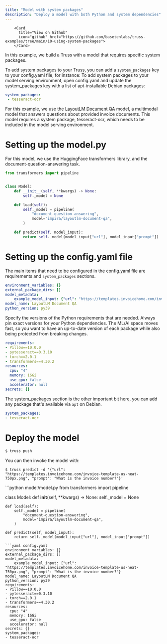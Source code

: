 ```yaml
---
title: "Model with system packages"
description: "Deploy a model with both Python and system dependencies"
---
```



        <Card
          title="View on Github"
          icon="github" href="https://github.com/basetenlabs/truss-examples/tree/main/10-using-system-packages">
        </Card>

In this example, we build a Truss with a model that requires specific system packages.

To add system packages to your Truss, you can add a `system_packages` key to your config.yaml file,
for instance:
To add system packages to your model serving environment, open config.yaml and
update the system_packages key with a list of apt-installable Debian packages:

```yaml config.yaml
system_packages:
 - tesseract-ocr
```

For this example, we use the [LayoutLM Document QA](https://huggingface.co/impira/layoutlm-document-qa) model,
a multimodal model that answers questions about provided invoice documents. This model requires a system
package, tesseract-ocr, which needs to be included in the model serving environment.

# Setting up the model.py

For this model, we use the HuggingFace transformers library, and the document-question-answering task.

```python model/model.py
from transformers import pipeline


class Model:
    def __init__(self, **kwargs) -> None:
        self._model = None

    def load(self):
        self._model = pipeline(
            "document-question-answering",
            model="impira/layoutlm-document-qa",
        )

    def predict(self, model_input):
        return self._model(model_input["url"], model_input["prompt"])
```

# Setting up the config.yaml file

The main items that need to be configured in the config.yaml file are requirements
and `system_packages` sections.

```yaml config.yaml
environment_variables: {}
external_package_dirs: []
model_metadata:
    example_model_input: {"url": "https://templates.invoicehome.com/invoice-template-us-neat-750px.png", "prompt": "What is the invoice number?"}
model_name: LayoutLM Document QA
python_version: py39
```
Specify the versions of the Python requirements that are needed.
<Note>Always pin exact versions for your Python dependencies. The ML/AI space moves fast, so you want to have an up-to-date version of each package while also being protected from breaking changes.</Note>

```yaml config.yaml
requirements:
- Pillow==10.0.0
- pytesseract==0.3.10
- torch==2.0.1
- transformers==4.30.2
resources:
  cpu: "4"
  memory: 16Gi
  use_gpu: false
  accelerator: null
secrets: {}
```
The system_packages section is the other important bit here, you can
add any package that's available via `apt` on Debian.

```yaml config.yaml
system_packages:
- tesseract-ocr
```
# Deploy the model
```bash
$ truss push
```
You can then invoke the model with:
```
$ truss predict -d '{"url": "https://templates.invoicehome.com/invoice-template-us-neat-750px.png", "prompt": "What is the invoice number?"}'
```

<RequestExample>
```python model/model.py
from transformers import pipeline


class Model:
    def __init__(self, **kwargs) -> None:
        self._model = None

    def load(self):
        self._model = pipeline(
            "document-question-answering",
            model="impira/layoutlm-document-qa",
        )

    def predict(self, model_input):
        return self._model(model_input["url"], model_input["prompt"])
```
```yaml config.yaml
environment_variables: {}
external_package_dirs: []
model_metadata:
    example_model_input: {"url": "https://templates.invoicehome.com/invoice-template-us-neat-750px.png", "prompt": "What is the invoice number?"}
model_name: LayoutLM Document QA
python_version: py39
requirements:
- Pillow==10.0.0
- pytesseract==0.3.10
- torch==2.0.1
- transformers==4.30.2
resources:
  cpu: "4"
  memory: 16Gi
  use_gpu: false
  accelerator: null
secrets: {}
system_packages:
- tesseract-ocr
```
</RequestExample>

